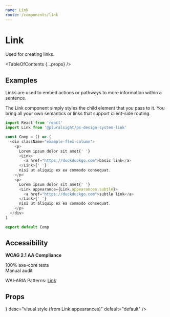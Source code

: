 ```yaml
---
name: Link
route: /components/link
---
```



# Link

<Intro>Used for creating links.</Intro>

<Usage
  figmaUrl="https://www.figma.com/file/YsTklBecdddy9RZ3HXddIseD/?node-id=10247%3A6664"
  install="npm install @pluralsight/ps-design-system-link"
  import="import Link from '@pluralsight/ps-design-system-link'"
  packageName="link"
  version={props.version}
/>

<TableOfContents {...props} />

## Examples

Links are used to embed actions or pathways to more information within a sentence.

The Link component simply styles the child element that you pass to it. You bring all your own semantics or links that support client-side routing.

```typescript
import React from 'react'
import Link from '@pluralsight/ps-design-system-link'

const Comp = () => (
  <div className="example-flex-column">
    <p>
      Lorem ipsum dolor sit amet{' '}
      <Link>
        <a href="https://duckduckgo.com">basic link</a>
      </Link>{' '}
      nisi ut aliquip ex ea commodo consequat.
    </p>
    <p>
      Lorem ipsum dolor sit amet{' '}
      <Link appearance={Link.appearances.subtle}>
        <a href="https://duckduckgo.com">subtle link</a>
      </Link>{' '}
      nisi ut aliquip ex ea commodo consequat.
    </p>
  </div>
)

export default Comp
```

## Accessibility

**WCAG 2.1 AA Compliance**

<CheckCircleFillIcon color="green" size="xSmall" /> 100% axe-core tests
<br />
<WarningFilledIcon color="red" size="xSmall" /> Manual audit

WAI-ARIA Patterns: <A href="https://www.w3.org/TR/wai-aria-practices-1.2/#link" target="_blank" rel="noreferrer">Link</A>

## Props

<TypesTable>
  <TypesProp
    name="appearance"
    type={<TypesEnum enum={Link.appearances} />}
    desc="visual style (from Link.appearances)"
    default="default"
  />
</TypesTable>

